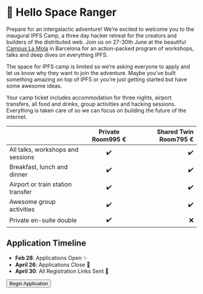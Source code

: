 


# 👋 Hello Space Ranger

<div className="mw7">

Prepare for an intergalactic adventure! We’re excited to welcome you to the inaugural IPFS Camp, a three day hacker retreat for the creators and builders of the distributed web. Join us on 27-30th June at the beautiful [Campus La Mola](https://www.chateauform.com/en/house/campus-la-mola/) in Barcelona for an action-packed program of workshops, talks and deep dives on everything IPFS.

The space for IPFS camp is limited so we’re asking everyone to apply and let us know why they want to join the adventure. Maybe you’ve built something amazing on top of IPFS or you’re just getting started but have some awesome ideas.

Your camp ticket includes accommodation for three nights, airport transfers, all food and drinks, group activities and hacking sessions. Everything is taken care of so we can focus on building the future of the internet.

</div>

<div className="features pv4">

|                                   | <span className="mh2-ns tc">Private Room</span><span className="primary3 f3 tc db mv2 nowrap">995 €</span> | <span className="mh2-ns tc">Shared Twin Room</span><span className="primary3 f3 tc db mv2 nowrap">795 €</span> |
| --------------------------------- | :--------------------------------------------------------------------------------------------------------: | -------------------------------------------------------------------------------------------------------------: |
| All talks, workshops and sessions |                                                     ✔️                                                     |                                                                                                             ✔️ |
| Breakfast, lunch and dinner       |                                                     ✔️                                                     |                                                                                                             ✔️ |
| Airport or train station transfer |                                                     ✔️                                                     |                                                                                                             ✔️ |
| Awesome group activities          |                                                     ✔️                                                     |                                                                                                             ✔️ |
| Private en-suite double           |                                                     ✔️                                                     |                                                                                                             ❌ |

</div>

## Application Timeline

- **Feb 28**: Applications Open ✨
- **April 26**: Applications Close 🔏
- **April 30**: All Registration Links Sent 🚀

<p className="pv2 db tc tl-ns">
  <Button size="large" href="https://goo.gl/forms/GmzwgMzfR0RUpfs13">
    Begin Application
  </Button>
</p>
